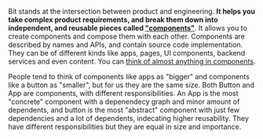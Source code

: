
Bit stands at the intersection between product and engineering. **It helps you take complex product requirements, and break them down into independent, 
and reusable pieces called ["components"](/components)**. It allows you to create components and compose them with each other. Components are described by names and APIs, and contain source code implementation. 
They can be of different kinds like apps, pages, UI components, backend services and even content. You can [think of almost anything in components](/thinking-in-components).

People tend to think of components like apps as "bigger" and components like a button as "smaller", but for us they are the same size. Both Button and App are 
components, with different responsibilities. An App is the most "concrete" component with a depenendecy graph and minor amount of dependents, and button is the most "abstract" 
component with just few dependencies and a lot of dependents, indecating higher reusability. They have different responsibilities but they are equal in size and importance.

<!-- 
People tend to think of components like apps as "bigger" and components like a button as "smaller", but for us they are just in the same size. Both Button and App are 
small components, with different responsibilities.  -->

<!-- An App is the most "concrete" component with a large depenendecy graph, and button is the most "abstract" component with just few
dependencies and a lot of dependents, indecating higher reusability. They have different size but they are equal in size and importance. -->
